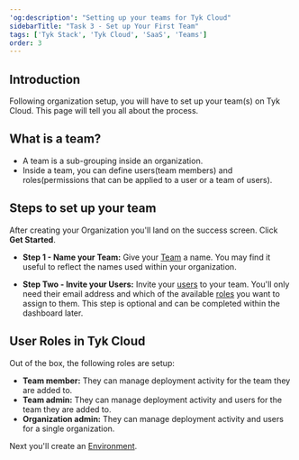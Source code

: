 ```yaml
---
'og:description': "Setting up your teams for Tyk Cloud"
sidebarTitle: "Task 3 - Set up Your First Team"
tags: ['Tyk Stack', 'Tyk Cloud', 'SaaS', 'Teams']
order: 3
---
```


## Introduction

Following organization setup, you will have to set up your team(s) on Tyk Cloud. This page will tell you all about the process.

## What is a team?

* A team is a sub-grouping inside an organization. 
* Inside a team, you can define users(team members) and roles(permissions that can be applied to a user or a team of users).

## Steps to set up your team

After creating your Organization you'll land on the success screen. Click **Get Started**.

* **Step 1 - Name your Team:** Give your [Team](/5.5/tyk-cloud/troubleshooting-&-support/glossary.md#team) a name. You may find it useful to reflect the names used within your organization.

* **Step Two - Invite your Users:** Invite your [users](/5.5/tyk-cloud/troubleshooting-&-support/glossary.md#user) to your team. You'll only need their email address and which of the available [roles](/5.5/tyk-cloud/troubleshooting-&-support/glossary#role) you want to assign to them. This step is optional and can be completed within the dashboard later.

## User Roles in Tyk Cloud

Out of the box, the following roles are setup:

* **Team member:** They can manage deployment activity for the team they are added to.
* **Team admin:** They can manage deployment activity and users for the team they are added to.
* **Organization admin:** They can manage deployment activity and users for a single organization.

Next you'll create an [Environment](/5.5/tyk-cloud/getting-started-tyk-cloud/setup-environment).
